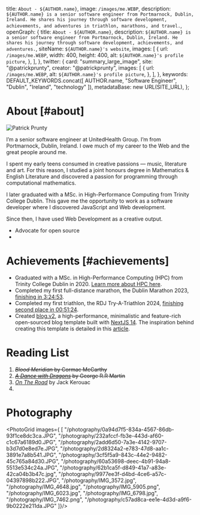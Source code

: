 
  title: `About - ${AUTHOR.name}`,
  image: `/images/me.WEBP`,
  description: `${AUTHOR.name} is a senior software engineer from Portmarnock, Dublin, Ireland. He shares his journey through software development, achievements, and adventures in triathlon, marathons, and travel.`,
  openGraph: {
    title: `About - ${AUTHOR.name}`,
    description: `${AUTHOR.name} is a senior software engineer from Portmarnock, Dublin, Ireland. He shares his journey through software development, achievements, and adventures.`,
    siteName: `${AUTHOR.name}'s website`,
    images: [
      {
        url: `/images/me.WEBP`,
        width: 400,
        height: 400,
        alt: `${AUTHOR.name}'s profile picture`,
      },
    ],
  },
  twitter: {
    card: "summary_large_image",
    site: "@patrickprunty",
    creator: "@patrickprunty",
    images: [
      {
        url: `/images/me.WEBP`,
        alt: `${AUTHOR.name}'s profile picture`,
      },
    ],
  },
  keywords: DEFAULT_KEYWORDS.concat([
    AUTHOR.name,
    "Software Engineer",
    "Dublin",
    "Ireland",
    "technology"
  ]),
  metadataBase: new URL(SITE_URL),
};

# About [#about]

<Image
src="/images/me.WEBP"
alt="Patrick Prunty"
className="bg-gray-100 block mt-2 mb-5 mx-auto w-full sm:w-80 md:float-right sm:ml-5 sm:mb-5"
unoptimized
width={160}
height={160}
priority
/>

I&rsquo;m a senior software engineer at UnitedHealth Group. I&rsquo;m
from Portmarnock, Dublin, Ireland. I owe much of my career to the Web
and the great people around me.

I spent my early teens consumed in creative passions — music, literature and
art. For this reason, I studied a joint honours degree in Mathematics & English Literature
and discovered a passion for programming through computational mathematics.

I later graduated with a MSc. in High-Performance Computing from Trinity College
Dublin. This gave me the opportunity to work as a software developer where I
discovered JavaScript and Web development.

Since then, I have used Web Development as a creative output.

- Advocate for open source
-

# Achievements [#achievements]

* Graduated with a MSc. in High-Performance Computing (HPC) from Trinity College Dublin in 2020. [Learn more about HPC here](/blog/high-performance-computing).
* Completed my first full-distance marathon, the Dublin Marathon 2023, [finishing in 3:24:53](https://www.strava.com/activities/10125503113/best-efforts).
* Completed my first triathlon, the RDJ Try-A-Triathlon 2024, [finishing second place in 00:51:24](https://www.strava.com/activities/12229188198).
* Created [blog.v2](https://github.com/pprunty/blog.v2), a high-performance, minimalistic and feature-rich open-sourced blog template built with [NextJS 14](https://nextjs.org/blog/next-14). The inspiration behind creating this template is detailed in this [article]().

# Reading List

1. ~~*Blood Meridian* by Cormac McCarthy~~
2. ~~*[A Dance with Dragons]()* by George R.R Martin~~
3. [*On The Road*](https://en.wikipedia.org/wiki/On_the_Road) by Jack Kerouac
3.

# Photography

<PhotoGrid images={
[
  "/photography/0a94d7f5-834a-4567-86db-93f1ce8dc3ca.JPG",
  "/photography/232afccf-fb3e-443d-af60-c1c67a6189d0.JPG",
  "/photography/2add6d50-7a3e-4142-9707-b3d7d0e8ed7e.JPG",
  "/photography/2d8324a2-e783-47d8-aa1c-3891e7a8b541.JPG",
  "/photography/3cf5f5a9-843c-44e2-9482-45c765a84d30.JPG",
  "/photography/60a53698-deec-4b91-94a8-5513e534c24a.JPG",
  "/photography/62b1ca5f-d849-41a7-a83e-42ca04b3b47c.jpg",
  "/photography/9977ee3f-d4bd-4ce6-a57c-04397898b222.JPG",
  "/photography/IMG_3572.jpg",
  "/photography/IMG_4648.jpg",
  "/photography/IMG_5905.png",
  "/photography/IMG_6023.jpg",
  "/photography/IMG_6798.jpg",
  "/photography/IMG_7462.png",
  "/photography/c57ad8ca-ee1e-4d3d-a9f6-9b0222e211da.JPG"
]}/>